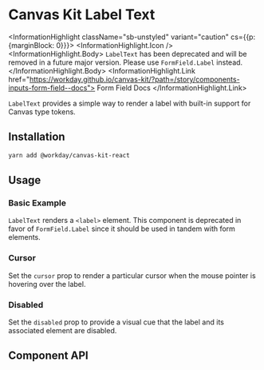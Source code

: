 
<Meta of={LabelTextStories} />

# Canvas Kit Label Text <StorybookStatusIndicator type="deprecated" />

<InformationHighlight className="sb-unstyled" variant="caution" cs={{p: {marginBlock: 0}}}>
  <InformationHighlight.Icon />
  <InformationHighlight.Body>
    `LabelText` has been deprecated and will be removed in a future major version. Please use
    `FormField.Label` instead.
  </InformationHighlight.Body>
  <InformationHighlight.Link href="https://workday.github.io/canvas-kit/?path=/story/components-inputs-form-field--docs">
    Form Field Docs
  </InformationHighlight.Link>
</InformationHighlight>

`LabelText` provides a simple way to render a label with built-in support for Canvas type tokens.

## Installation

```sh
yarn add @workday/canvas-kit-react
```

## Usage

### Basic Example

`LabelText` renders a `<label>` element. This component is deprecated in favor of `FormField.Label`
since it should be used in tandem with form elements.

<ExampleCodeBlock code={Basic} />

### Cursor

Set the `cursor` prop to render a particular cursor when the mouse pointer is hovering over the
label.

<ExampleCodeBlock code={Cursor} />

### Disabled

Set the `disabled` prop to provide a visual cue that the label and its associated element are
disabled.

<ExampleCodeBlock code={Disabled} />

## Component API

<SymbolDoc name="LabelText" fileName="/react/text/" />
